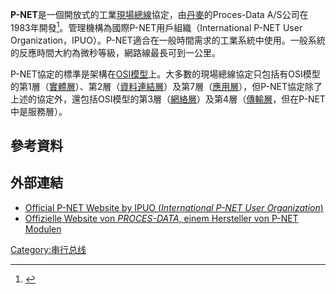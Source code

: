 {{noteTA
|G1=IT
}}
{{Infobox Fieldbus Protocol
| Name              = P-NET
| Type_of_Network   = 開放總線網路
| Physical_Media    = [[雙絞線|雙絞線]]
| Network_Topology  = Bus
| Device_Addressing = 
| Governing_Body    = IPUO
| URL               = [http://www.p-net.dk International P-NET User Organization]
}}

'''P-NET'''是一個開放式的工業[[現場總線|現場總線]]協定，由[[丹麥|丹麥]]的Proces-Data A/S公司在1983年開發<ref>{{Cite web
| url= http://article.cechina.cn/2006-03/200639101917.htm
| title= P-NET現場總線技術分析與應用
| author= 馮金光、周華平
| date= 2006-03-10
| accessdate= 2010-12-28
| publisher= 控制工程網
| archive-date= 2016-03-04
| archive-url= https://web.archive.org/web/20160304191546/http://article.cechina.cn/2006-03/200639101917.htm
| dead-url= no
}}</ref>。管理機構為國際P-NET用戶組織（International P-NET User Organization，IPUO）。P-NET適合在一般時間需求的工業系統中使用。一般系統的反應時間大約為微秒等級，網路線最長可到一公里。

P-NET協定的標準是架構在[[OSI模型|OSI模型]]上。大多數的現場總線協定只包括有OSI模型的第1層（[[實體層|實體層]]）、第2層（[[資料連結層|資料連結層]]）及第7層（[[應用層|應用層]]），但P-NET協定除了上述的協定外，還包括OSI模型的第3層（[[網絡層|網絡層]]）及第4層（[[傳輸層|傳輸層]]，但在P-NET中是服務層）。

== 參考資料 ==
{{reflist}}

== 外部連結 ==
* [http://www.p-net.dk/ Official P-NET Website by IPUO (''International P-NET User Organization'')]{{Wayback|url=http://www.p-net.dk/ |date=20100609165601 }}
* [https://web.archive.org/web/20110715115948/http://www.proces-data.com/P-NET_installguide.html Offizielle Website von ''PROCES-DATA'', einem Hersteller von P-NET Modulen]

{{Tech-stub}}

[[Category:串行总线|Category:串行总线]]